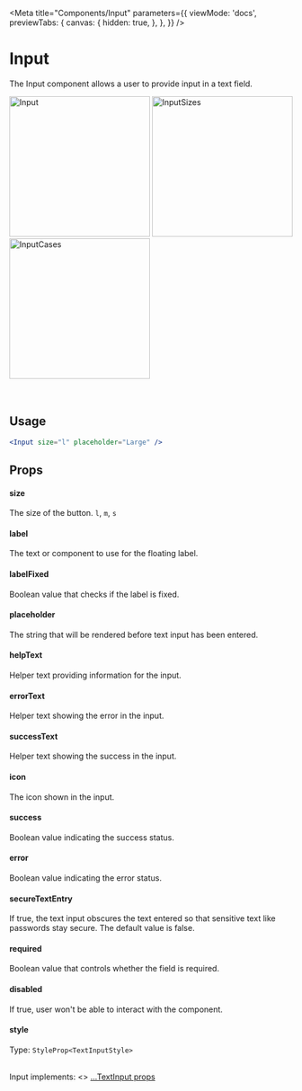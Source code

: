 
<Meta
  title="Components/Input"
  parameters={{
    viewMode: 'docs',
    previewTabs: {
      canvas: {
        hidden: true,
      },
    },
  }}
/>

# Input

The Input component allows a user to provide input in a text field.

<div
  style={{
    display: 'flex',
    flexWrap: 'wrap',
    justifyContent: 'center',
  }}>
  <img src={Input} width="250" alt="Input" />
  <img src={InputSizes} width="250" alt="InputSizes" />
  <img src={InputCases} width="250" alt="InputCases" />
</div>

<br/>
<br/>

## Usage

```jsx
<Input size="l" placeholder="Large" />
```

## Props

#### size

The size of the button.
`l`,
`m`,
`s`

#### label

The text or component to use for the floating label.

#### labelFixed

Boolean value that checks if the label is fixed.

#### placeholder

The string that will be rendered before text input has been entered.

#### helpText

Helper text providing information for the input.

#### errorText

Helper text showing the error in the input.

#### successText

Helper text showing the success in the input.

#### icon

The icon shown in the input.

#### success

Boolean value indicating the success status.

#### error

Boolean value indicating the error status.

#### secureTextEntry

If true, the text input obscures the text entered so that sensitive text like passwords stay secure. The default value is false.

#### required

Boolean value that controls whether the field is required.

#### disabled

If true, user won't be able to interact with the component.

#### style

Type: `StyleProp<TextInputStyle>`

<br />
Input implements: <>
  <a href="https://reactnative.dev/docs/textinput#props" title="title">
    ...TextInput props
  </a>
</>
